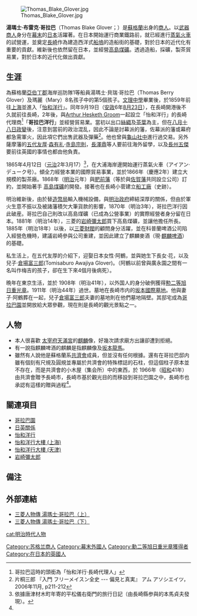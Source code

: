 {{expand language|en}}
[[File:Thomas_Blake_Glover.jpg|thumb]]

'''湯瑪士·布雷克·哥拉巴'''（Thomas Blake Glover；{{bd|1838年|6月6日|1911年|12月16日}}）是[[蘇格蘭|蘇格蘭]]出身的[[商人|商人]]。以[[武器商人|武器商人]]身分在[[幕末|幕末]]的[[日本|日本]]活躍著。在日本開始運行商業鐵路前，就已經進行[[蒸氣火車|蒸氣火車]]的試營運，並奠定[[長崎市|長崎]]作為建造西洋式[[船塢|船塢]]的造船街的基礎，對於日本的近代化有重要的貢獻。維新後也依然留在日本，並經營[[高島煤礦|高島煤礦]]。透過造船，採礦，製茶貿易業，對於日本的近代化做出貢獻。

== 生涯 ==
為蘇格蘭[[亞伯丁郡|亞伯丁郡]]海岸巡防隊1等船員湯瑪士·貝瑞·哥拉巴（Thomas Berry Glover）及瑪麗（Mary）8名孩子中的第5個孩子。[[文理中學|文理中學]]畢業後，於1859年前往[[上海|上海]]並進入「[[怡和洋行|怡和洋行]]」。同年9月19日（[[安政|安政]]6年[[8月23日_(旧暦)|8月23日]]），在長崎開港後不久就前往長崎，2年後，與[[Arthur_Hesketh_Groom|Arthur Hesketh Groom]]一起設立「怡和洋行」的長崎代理商<ref>哥拉巴這時的頭銜為「怡和洋行·長崎代理人」</ref>「'''哥拉巴洋行'''」並經營貿易業。當初以出口[[絲綢|絲綢]]及[[茶葉|茶葉]]為主，但在[[八月十八日政變|八月十八日政變]]後，注意到當前的政治混乱，因此不論是討幕派的藩，佐幕派的藩或幕府都急需軍火，因此項它們出售武器及彈藥<ref name="片桐三郎211-212">片桐三郎 『入門 フリーメイスン全史 --- 偏見と真実』 アム アソシエイツ，2006年11月, p211-212</ref>。他也曾與[[龜山社中|龜山社中]]進行過交易。另外薩摩藩的[[五代友厚|五代友厚]]·[[森有礼|森有礼]]·[[寺島宗則|寺島宗則]]，[[長澤鼎|長澤鼎]]等人要前往海外留學，以及[[長州五傑|長州五傑]]要前往英國的事情也都由他負責。

1865年4月12日（[[元治|元治]]2年3月17）<ref>依據唐津材木町年寄的平松儀右衛門的旅行日記（由長崎縣参與的本馬貞夫發現）。</ref>，在大浦海岸邊開始運行蒸氣火車（アイアン·デューク号）。傾全力經營本業的國際貿易事業，並於1866年（慶應2年）建立大規模的製茶廠。1868年（[[明治|明治]]元年）與[[肥前藩|肥前藩]]（等於與[[佐賀藩|佐賀藩]]共同設立公司）訂約，並開始著手 [[高島煤礦|高島煤礦]]的開發。接著也在長崎小菅建立[[小菅修船場跡|船工廠]]（史跡）。 

明治維新後，由於替[[造幣局_(日本)|造幣局]]輸入機械設備，與[[明治政府|明治政府]]締結深厚的關係，但由於軍火生意不振以及被諸藩積欠大筆貨款的影響，1870年（明治3年），哥拉巴洋行因此破産。哥拉巴自己則改以高島煤礦（已成為公營事業）的實際經營者身分留在日本。1881年（明治14年），三菱的[[岩崎彌太郎|岩崎彌太郎]]買下高島煤礦，並讓他擔任所長。1885年（明治18年）以後，以[[三菱財閥|三菱財閥]]的顧問身分活躍，並在科普蘭啤酒公司陷入經營危機時，建議岩崎參與公司重建，並因此建立了麒麟麥酒（現·[[麒麟啤酒|麒麟啤酒]]）的基礎。

私生活上，在五代友厚的介紹下，迎娶日本女性‧阿鶴，並與她生下長女‧花，以及兒子‧[[倉場富三郎|倉場富三郎]](Tomisaburo Awajiya Glover)。（阿鶴以前曾與廣永園之間有一名叫作梅吉的孩子，卻在生下來4個月後病死）。

晩年在東京生活，並於 1908年（明治41年），以外国人的身分破例獲得[[旭日章|勲二等旭日重光章]]。1911年（明治44年）過世。墓地在長崎市内的[[坂本國際墓地|坂本國際墓地]]。他與妻子‧阿鶴葬在一起，兒子[[倉場富三郎|倉場富三郎]]夫妻的墓地則在他們墓地隔壁。其邸宅成為[[哥拉巴園|哥拉巴園]]並開放給大眾參觀，現在則是長崎的觀光景點之一。

== 人物 ==
*本人很喜歡 [[太宰府天滿宮|太宰府天滿宮]]的[[麒麟|麒麟]]像，好幾次請求廟方出讓卻遭到拒絕。
*有一說指麒麟啤酒的麒麟是指麒麟像及[[坂本龍馬|坂本龍馬]]。
* 雖然有人說他是蘇格蘭系[[共濟會|共濟會]]成員，但並沒有任何根據。還有在哥拉巴邸内雖有個刻有尺規及圓規並專屬於共濟會的特殊標誌的石柱，但這個柱子原本並不存在，而是共濟會的小木屋（集会所）中的東西，於 1966年（[[昭和|昭和]]41年）由共濟會贈予長崎市，長崎市基於觀光目的而移設到哥拉巴園之中，長崎市也承認有這樣的贈與過程<ref name="片桐三郎211-212"/>。

== 關連項目 ==
* [[哥拉巴園|哥拉巴園]]
* [[日英關係|日英關係]]
* [[怡和洋行|怡和洋行]]
* [[怡和洋行大樓_(上海)|怡和洋行大樓 (上海)]]
* [[怡和洋行大樓_(天津)|怡和洋行大樓 (天津)]]
* [[岩崎彌太郎|岩崎彌太郎]]

== 備注 ==
<references/>

== 外部連結 ==
* [http://www.mitsubishi.com/j/history/series/man/man01.html 三菱人物傳 湯瑪士·哥拉巴（上）] {{Wayback|url=http://www.mitsubishi.com/j/history/series/man/man01.html |date=20160629144344 }}
* [http://www.mitsubishi.com/j/history/series/man/man02.html 三菱人物傳 湯瑪士·哥拉巴（下）] {{Wayback|url=http://www.mitsubishi.com/j/history/series/man/man02.html |date=20160816032121 }}

{{normdaten}}
{{DEFAULTSORT:glover}}
[[Category:苏格兰商人|Category:苏格兰商人]]
[[Category:幕末外國人|Category:幕末外國人]]
[[Category:勳二等旭日重光章獲得者|Category:勳二等旭日重光章獲得者]]
[[cat:明治時代人物|cat:明治時代人物]]
[[Category:在日本的英國人|Category:在日本的英國人]]